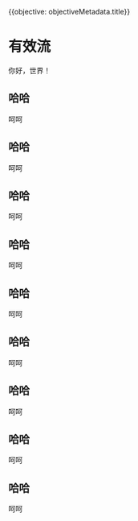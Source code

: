 

<Navigator>{{objective: objectiveMetadata.title}}</Navigator>

# 有效流

你好，世界！

## 哈哈

呵呵

## 哈哈

呵呵

## 哈哈

呵呵

## 哈哈

呵呵

## 哈哈

呵呵

## 哈哈

呵呵

## 哈哈

呵呵

## 哈哈

呵呵

## 哈哈

呵呵
